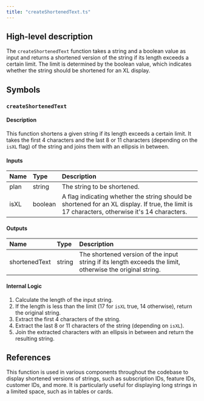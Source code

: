 ```yaml
---
title: "createShortenedText.ts"
---
```


## High-level description
The `createShortenedText` function takes a string and a boolean value as input and returns a shortened version of the string if its length exceeds a certain limit. The limit is determined by the boolean value, which indicates whether the string should be shortened for an XL display.

## Symbols

### `createShortenedText`
#### Description
This function shortens a given string if its length exceeds a certain limit. It takes the first 4 characters and the last 8 or 11 characters (depending on the `isXL` flag) of the string and joins them with an ellipsis in between.

#### Inputs
| Name | Type | Description |
|:-----|:-----|:------------|
| plan | string | The string to be shortened. |
| isXL | boolean | A flag indicating whether the string should be shortened for an XL display. If true, the limit is 17 characters, otherwise it's 14 characters. |

#### Outputs
| Name | Type | Description |
|:-----|:-----|:------------|
| shortenedText | string | The shortened version of the input string if its length exceeds the limit, otherwise the original string. |

#### Internal Logic
1. Calculate the length of the input string.
2. If the length is less than the limit (17 for `isXL` true, 14 otherwise), return the original string.
3. Extract the first 4 characters of the string.
4. Extract the last 8 or 11 characters of the string (depending on `isXL`).
5. Join the extracted characters with an ellipsis in between and return the resulting string.

## References
This function is used in various components throughout the codebase to display shortened versions of strings, such as subscription IDs, feature IDs, customer IDs, and more. It is particularly useful for displaying long strings in a limited space, such as in tables or cards.
